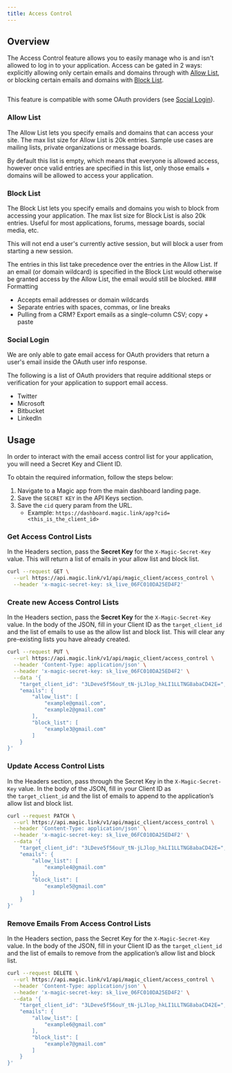 ```yaml
---
title: Access Control
---
```



## Overview

The Access Control feature allows you to easily manage who is and isn't allowed to log in to your application. Access can be gated in 2 ways: explicitly allowing only certain emails and domains through with [Allow List](#allow-list), or blocking certain emails and domains with [Block List](#block-list).

<Frame>
  <img src="/images/access-control.webp" alt=""/>
</Frame>


This feature is compatible with some OAuth providers (see [Social Login](#social-login)).

### Allow List

The Allow List lets you specify emails and domains that can access your site. The max list size for Allow List is 20k entries. Sample use cases are mailing lists, private organizations or message boards.

<Note>
By default this list is empty, which means that everyone is allowed access, however once valid entries are specified in this list, only those emails + domains will be allowed to access your application.
</Note>

### Block List

The Block List lets you specify emails and domains you wish to block from accessing your application. The max list size for Block List is also 20k entries. Useful for most applications, forums, message boards, social media, etc.

This will not end a user's currently active session, but will block a user from starting a new session.

<Info>
The entries in this list take precedence over the entries in the Allow List. If an email (or domain wildcard) is specified in the Block List would otherwise be granted access by the Allow List, the email would still be blocked.
</Info>
### Formatting

* Accepts email addresses or domain wildcards
* Separate entries with spaces, commas, or line breaks
* Pulling from a CRM? Export emails as a single-column CSV; copy + paste

### Social Login

We are only able to gate email access for OAuth providers that return a user's email inside the OAuth user info response.

The following is a list of OAuth providers that require additional steps or verification for your application to support email access.

* Twitter
* Microsoft
* Bitbucket
* LinkedIn

## Usage


In order to interact with the email access control list for your application, you will need a Secret Key and Client ID.

To obtain the required information, follow the steps below:

1.  Navigate to a Magic app from the main dashboard landing page.
2.  Save the `SECRET KEY` in the API Keys section.
3.  Save the `cid` query param from the URL.
    * Example: ⁠`https://dashboard.magic.link/app?cid=<this_is_the_client_id>`

### Get Access Control Lists

In the Headers section, pass the **Secret Key** for the `X-Magic-Secret-Key` value. This will return a list of emails in your allow list and block list.

```bash
curl --request GET \
  --url https://api.magic.link/v1/api/magic_client/access_control \
  --header 'x-magic-secret-key: sk_live_06FC010DA25ED4F2'
```

### Create new Access Control Lists

In the Headers section, pass the **Secret Key** for the `X-Magic-Secret-Key` value. In the body of the JSON, fill in your Client ID as the `target_client_id` and the list of emails to use as the allow list and block list. This will clear any pre-existing lists you have already created.

```bash
curl --request PUT \
  --url https://api.magic.link/v1/api/magic_client/access_control \
  --header 'Content-Type: application/json' \
  --header 'x-magic-secret-key: sk_live_06FC010DA25ED4F2' \
  --data '{
	"target_client_id": "3LDeve5f56ouY_tN-jLJlop_hkLI1LLTNG8abaCD42E=",
	"emails": {
		"allow_list": [
			"example@gmail.com",
			"example2@gmail.com"
		],
		"block_list": [
			"example3@gmail.com"
		]
	}
}'
```

### Update Access Control Lists

In the Headers section, pass through the Secret Key in the `X-Magic-Secret-Key` value. In the body of the JSON, fill in your Client ID as the `target_client_id` and the list of emails to append to the application’s allow list and block list.

```bash
curl --request PATCH \
  --url https://api.magic.link/v1/api/magic_client/access_control \
  --header 'Content-Type: application/json' \
  --header 'x-magic-secret-key: sk_live_06FC010DA25ED4F2' \
  --data '{
	"target_client_id": "3LDeve5f56ouY_tN-jLJlop_hkLI1LLTNG8abaCD42E=",
	"emails": {
		"allow_list": [
			"example4@gmail.com"
		],
		"block_list": [
			"example5@gmail.com"
		]
	}
}'
```

### Remove Emails From Access Control Lists

In the Headers section, pass the Secret Key for the `X-Magic-Secret-Key` value. In the body of the JSON, fill in your Client ID as the `target_client_id` and the list of emails to remove from the application’s allow list and block list.

```bash
curl --request DELETE \
  --url https://api.magic.link/v1/api/magic_client/access_control \
  --header 'Content-Type: application/json' \
  --header 'x-magic-secret-key: sk_live_06FC010DA25ED4F2' \
  --data '{
	"target_client_id": "3LDeve5f56ouY_tN-jLJlop_hkLI1LLTNG8abaCD42E=",
	"emails": {
		"allow_list": [
			"example6@gmail.com"
		],
		"block_list": [
			"example7@gmail.com"
		]
	}
}'
```

